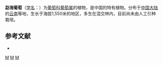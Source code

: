 {{Speciesbox 
| taxon = Vitis menghaiensis
| authority = [[李朝銮|C. L. Li]]
}}
'''勐海葡萄'''（[[学名|学名]]：{{lang|la|''Vitis menghaiensis''}}）为[[葡萄科|葡萄科]][[葡萄属|葡萄属]]的植物，是中国的特有植物。分布于[[中国大陆|中国大陆]]的[[云南|云南]]等地，生长于海拔1,550米的地区，多生在混交林内，目前尚未由人工引种栽培。

== 参考文献 ==
<div class="references-small">
* {{cite web| url =http://www.bioinfo.cn/db05/KmzwSpecies.php?action=view&id=23964| title =勐海葡萄| work =《中国高等植物数据库全库》| publisher =中国科学院微生物研究所| author =昆明植物研究所| accessdate =2009-02-25| deadurl =yes| archiveurl =https://web.archive.org/web/20160305041415/http://www.bioinfo.cn/db05/KmzwSpecies.php?action=view&id=23964| archivedate =2016-03-05}}
</div>

{{Vitis}}
{{Taxonbar|from=Q5228361}}

[[Category:葡萄属|M]]
[[Category:中國特有植物|M]]
[[Category:云南植物|M]]


{{Vitaceae-stub}}